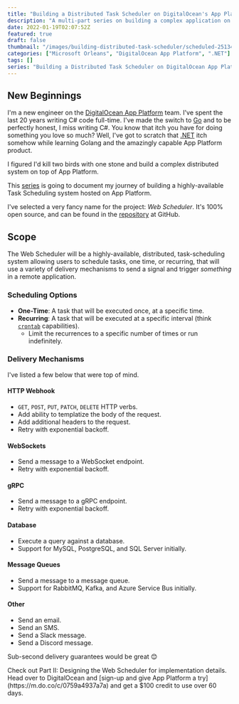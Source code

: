 ```yaml
---
title: "Building a Distributed Task Scheduler on DigitalOcean's App Platform"
description: "A multi-part series on building a complex application on DigitalOcean's App Platform"
date: 2022-01-19T02:07:52Z
featured: true
draft: false
thumbnail: "/images/building-distributed-task-scheduler/scheduled-25134.png"
categories: ["Microsoft Orleans", "DigitalOcean App Platform", ".NET"]
tags: []
series: "Building a Distributed Task Scheduler on DigitalOcean App Platform"
---
```



## New Beginnings

I'm a new engineer on the [DigitalOcean App Platform](https://www.digitalocean.com/products/app-platform/?refcode=0759a4937a7a&utm_campaign=Referral_Invite&utm_medium=Referral_Program&utm_source=CopyPaste) team. I've spent the last 20 years writing C# code full-time. I've made the switch to [Go](https://go.dev/) and to be perfectly honest, I miss writing C#. You know that itch you have for doing something you love so much? Well, I've got to scratch that [.NET](https://dot.net) itch somehow while learning Golang and the amazingly capable App Platform product.

I figured I'd kill two birds with one stone and build a complex distributed system on top of App Platform.

This [series](/series/building-a-distributed-task-scheduler-on-digitalocean-app-platform) is going to document my journey of building a highly-available Task Scheduling system hosted on App Platform.

I've selected a very fancy name for the project: *Web Scheduler*. It's 100% open source, and can be found in the [repository](https://github.com/web-scheduler/web-scheduler) at GitHub.

## Scope

The Web Scheduler will be a highly-available, distributed, task-scheduling system allowing users to schedule tasks, one time, or recurring, that will use a variety of delivery mechanisms to send a signal and trigger *something* in a remote application.

### Scheduling Options

- **One-Time**: A task that will be executed once, at a specific time.
- **Recurring**: A task that will be executed at a specific interval (think [`crontab`](https://en.wikipedia.org/wiki/Cron) capabilities).
  - Limit the recurrences to a specific number of times or run indefinitely.

### Delivery Mechanisms

I've listed a few below that were top of mind.

#### HTTP Webhook

- `GET`, `POST`, `PUT`, `PATCH`, `DELETE` HTTP verbs.
- Add ability to templatize the body of the request.
- Add additional headers to the request.
- Retry with exponential backoff.

#### WebSockets

- Send a message to a WebSocket endpoint.
- Retry with exponential backoff.

#### gRPC

- Send a message to a gRPC endpoint.
- Retry with exponential backoff.

#### Database

- Execute a query against a database.
- Support for MySQL, PostgreSQL, and SQL Server initially.

#### Message Queues

- Send a message to a message queue.
- Support for RabbitMQ, Kafka, and Azure Service Bus initially.

#### Other

- Send an email.
- Send an SMS.
- Send a Slack message.
- Send a Discord message.

Sub-second delivery guarantees would be great 😊

<Alert type="info" icon="info-circle-fill">
  Check out <Link href="/blog/webscheduler-part-2-designing">Part II: Designing the Web Scheduler</Link> for implementation details.
</Alert>

<Alert type="success" icon="check-circle-fill">
  Head over to DigitalOcean and [sign-up and give App Platform a try](https://m.do.co/c/0759a4937a7a) and get a $100 credit to use over 60 days.
</Alert>